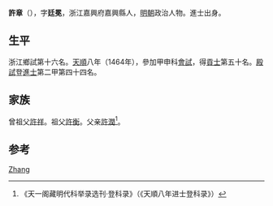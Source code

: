 '''許章'''（{{bd|1432年||？}}），字'''廷冕'''，浙江嘉興府嘉興縣人，[[明朝|明朝]]政治人物。進士出身。

== 生平 ==
浙江鄉試第十六名。[[天顺_(明朝)|天順]]八年（1464年），參加甲申科[[會試|會試]]，得[[貢士|貢士]]第五十名。[[殿試|殿試]]登[[進士|進士]]第二甲第四十四名。

== 家族 ==
曾祖父[[許祥|許祥]]。祖父[[許衡|許衡]]。父亲[[許潤|許潤]]<ref>《天一阁藏明代科举录选刊·登科录》（《天順八年进士登科录》）</ref>。

== 参考 ==
{{reflist}}

{{天順八年甲申科殿試金榜}}

{{Authority control}}
{{DEFAULTSORT:Xu}}
[[Category:许姓|Zhang]]

{{明朝人物小作品}}